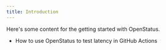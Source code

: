 ```yaml
---
title: Introduction
---
```


Here's some content for the getting started with OpenStatus.

- How to use OpenStatus to test latency in GitHub Actions

